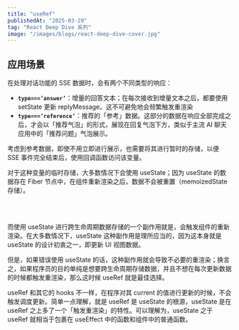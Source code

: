 ```yaml
---
title: "useRef"
publishedAt: "2025-03-29"
tag: "React Deep Dive 系列"
image: "/images/blogs/react-deep-dive-cover.jpg"
---
```


## 应用场景

在处理对话功能的 SSE 数据时，会有两个不同类型的响应：

- **`type===’answer’`**：增量的回答文本；在每次接收到增量文本之后，都要使用 setState 更新 replyMessage。这不可避免地会频繁触发重渲染
- **`type===’reference’`**：推荐的「参考」数据。这部分的数据在响应全部完成之后，才会以「推荐气泡」的形式，展现在回复气泡下方，类似于主流 AI 聊天应用中的「推荐问题」气泡展示。

考虑到参考数据，即使不用立即进行展示，也需要将其进行暂时的存储，以便 SSE 事件完全结束后，使用回调函数访问该变量。

对于这种变量的临时存储，大多数情况下会使用 useState；因为 useState 的数据存在 Fiber 节点中，在组件重新渲染之后，数据不会被重置（memoizedState 存储）。

<br />
<Feedback
  title="为什么不直接使用变量？"
  description="如果该组件的重渲染频次很高，每次重渲染都会重置该变量的值（将其重新赋值），所以直接使用变量是达不到想要的效果的。"
/>
<br />

而使用 useState 进行跨生命周期数据存储的一个副作用就是，会触发组件的重新渲染。在大多数情况下，useState 这种副作用是理所应当的，因为这本身就是 useState 的设计初衷之一，即更新 UI 视图数据。

但是，如果错误使用 useState 的话，这种副作用就会导致不必要的重渲染；换言之，如果程序员的目的单纯是想要跨生命周期存储数据，并且不想在每次更新数据的时候都触发重渲染，那么这时候 useRef 就是最佳选择。

useRef 和其它的 hooks 不一样，在程序对其 current 的值进行更新的时候，不会触发调度更新。简单一点理解，就是 useRef 是 useState 的根源，useState 是在 useRef 之上多了一个「触发重渲染」的特性。可以理解为，useState 之于 useRef 就相当于包裹在 useEffect 中的函数和组件中的普通函数。
